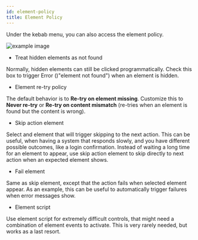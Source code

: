 ```yaml
---
id: element-policy
title: Element Policy
---
```


Under the kebab menu, you can also access the element policy. 

![example image](../../images/element-policy.png "An exemplary image")

- Treat hidden elements as not found

Normally, hidden elements can still be clicked programmatically. Check this box to trigger Error ()"element not found") when an element is hidden. 

- Element re-try policy

The default behavior is to **Re-try on element missing**. Customize this to **Never re-try** or **Re-try on content mismatch** (re-tries when an element is found but the content is wrong).

- Skip action element

Select and element that will trigger skipping to the next action. This can be useful, when having a system that responds slowly, and you have different possible outcomes, like a login confirmation. Instead of waiting a long time for an element to appear, use skip action element to skip directly to next action when an expected element shows.

- Fail element

Same as skip element, except that the action fails when selected element appear. As an example, this can be useful to automatically trigger failures when error messages show. 

- Element script

Use element script for extremely difficult controls, that might need a combination of element events to activate. This is very rarely needed, but works as a last resort. 
